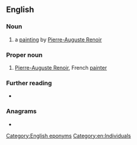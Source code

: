 ==English==

===Noun===
{{en-noun}}

# a [[painting]] by [[w:Pierre-Auguste Renoir|Pierre-Auguste Renoir]]

===Proper noun===
{{en-proper noun}}

# [[w:Pierre-Auguste Renoir|Pierre-Auguste Renoir]], French [[painter]]

===Further reading===
* {{R:OneLook}}

===Anagrams===
* {{anagrams|en|a=einorr|Norrie|ironer}}

[[Category:English eponyms]]
[[Category:en:Individuals]]